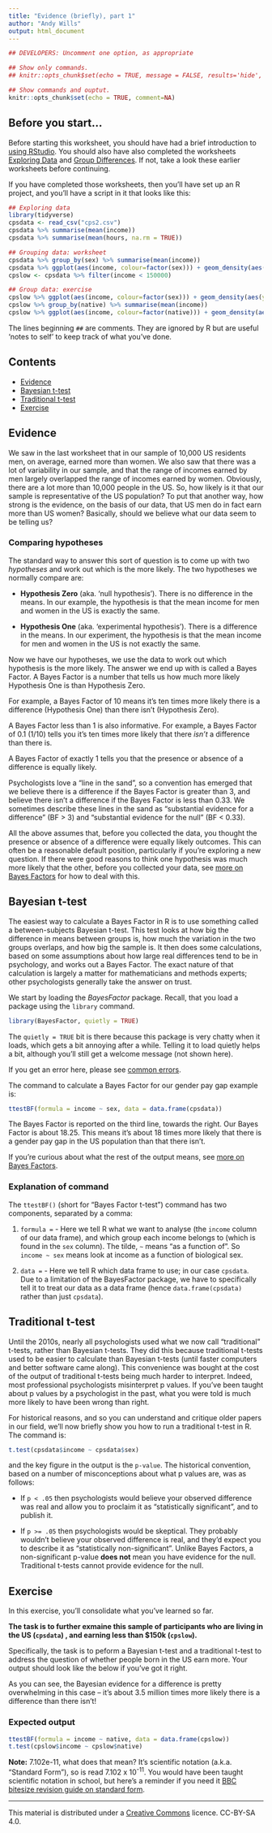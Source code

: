 ```yaml
---
title: "Evidence (briefly), part 1"
author: "Andy Wills"
output: html_document
---
```


```r
## DEVELOPERS: Uncomment one option, as appropriate

## Show only commands.
## knitr::opts_chunk$set(echo = TRUE, message = FALSE, results='hide', fig.keep = 'none', comment=NA)

## Show commands and ouptut.
knitr::opts_chunk$set(echo = TRUE, comment=NA)
```

## Before you start...
Before starting this worksheet, you should have had a brief introduction to [using RStudio](using_rstudio.html). You should also have also completed the worksheets [Exploring Data](vbg_explore.html) and [Group Differences](vbg_groups.html). If not, take a look these earlier worksheets before continuing.

If you have completed those worksheets, then you'll have set up an R project, and you'll have a script in it that looks like this:

```r
## Exploring data
library(tidyverse)
cpsdata <- read_csv("cps2.csv")
cpsdata %>% summarise(mean(income))
cpsdata %>% summarise(mean(hours, na.rm = TRUE))

## Grouping data: worksheet
cpsdata %>% group_by(sex) %>% summarise(mean(income))
cpsdata %>% ggplot(aes(income, colour=factor(sex))) + geom_density(aes(y=..scaled..)) 
cpslow <- cpsdata %>% filter(income < 150000)

## Group data: exercise
cpslow %>% ggplot(aes(income, colour=factor(sex))) + geom_density(aes(y=..scaled..))
cpslow %>% group_by(native) %>% summarise(mean(income))
cpslow %>% ggplot(aes(income, colour=factor(native))) + geom_density(aes(y=..scaled..))
```

The lines beginning `##` are comments. They are ignored by R but are useful 'notes to self' to keep track of what you've done. 

## Contents

- [Evidence](#evidence)
- [Bayesian t-test](#bayes-t)
- [Traditional t-test](#bs-ttest)
- [Exercise](#ex1)

<a name="evidence"></a>

## Evidence

We saw in the last worksheet that in our sample of 10,000 US residents men, on average, earned more than women. We also saw that there was a lot of variability in our sample, and that the range of incomes earned by men largely overlapped the range of incomes earned by women. Obviously, there are a lot more than 10,000 people in the US. So, how likely is it that our sample is representative of the US population? To put that another way, how strong is the evidence, on the basis of our data, that US men do in fact earn more than US women? Basically, should we believe what our data seem to be telling us?

### Comparing hypotheses

The standard way to answer this sort of question is to come up with two _hypotheses_ and work out which is the more likely. The two hypotheses we normally compare are:

- **Hypothesis Zero** (aka. 'null hypothesis'). There is no difference in the means. In our example, the hypothesis is that the mean income for men and women in the US is exactly the same. 

- **Hypothesis One** (aka. 'experimental hypothesis'). There is a difference in the means. In our experiment, the hypothesis is that the mean income for men and women in the US is not exactly the same.

Now we have our hypotheses, we use the data to work out which hypothesis is the more likely. The answer we end up with is called a Bayes Factor. A Bayes Factor is a number that tells us how much more likely Hypothesis One is than Hypothesis Zero.

For example, a Bayes Factor of 10 means it's ten times more likely there is a difference (Hypothesis One) than there isn't (Hypothesis Zero).

A Bayes Factor less than 1 is also informative. For example, a Bayes Factor of 0.1 (1/10) tells you it's ten times more likely that there *isn't* a difference than there is. 

A Bayes Factor of exactly 1 tells you that the presence or absence of a difference is equally likely.

Psychologists love a "line in the sand", so a convention has emerged that we believe there is a difference if the Bayes Factor is greater than 3, and believe there isn't a difference if the Bayes Factor is less than 0.33. We sometimes describe these lines in the sand as "substantial evidence for a difference" (BF > 3) and "substantial evidence for the null" (BF < 0.33). 

All the above assumes that, before you collected the data, you thought the presence or absence of a difference were equally likely outcomes. This can often be a reasonable default position, particularly if you're exploring a new question. If there were good reasons to think one hypothesis was much more likely that the other, before you collected your data, see [more on Bayes Factors](more-on-bf.html) for how to deal with this.

<a name="bayes-t"></a>

## Bayesian t-test 

The easiest way to calculate a Bayes Factor in R is to use something called a between-subjects Bayesian t-test. This test looks at how big the difference in means between groups is, how much the variation in the two groups overlaps, and how big the sample is. It then does some calculations, based on some assumptions about how large real differences tend to be in psychology, and works out a Bayes Factor. The exact nature of that calculation is largely a matter for  mathematicians and methods experts; other psychologists generally take the answer on trust. 

We start by loading the  _BayesFactor_ package. Recall, that you load a package using the `library` command. 

```r
library(BayesFactor, quietly = TRUE)
```
The `quietly = TRUE` bit is there because this package is very chatty when it loads, which gets a bit annoying after a while. Telling it to load quietly helps a bit, although you'll still get a welcome message (not shown here). 

If you get an error here, please see [common errors](common-errors.html).

The command to calculate a Bayes Factor for our gender pay gap example is: 

```r
ttestBF(formula = income ~ sex, data = data.frame(cpsdata))
```
 
The Bayes Factor is reported on the third line, towards the right. Our Bayes Factor is about 18.25. This means it's about 18 times more likely that there is a gender pay gap in the US population than that there isn't. 

If you're curious about what the rest of the output means, see [more on Bayes Factors](more-on-bf.html).

### Explanation of command
The `ttestBF()` (short for "Bayes Factor t-test") command has two components, separated by a comma:

1. `formula =` - Here we tell R what we want to analyse (the `income` column of our data frame), and which group each income belongs to (which is found in the `sex` column). The tilde, `~` means "as a function of". So `income ~ sex` means look at income as a function of biological sex. 

2. `data =` - Here we tell R which data frame to use; in our case `cpsdata`. Due to a limitation of the BayesFactor package, we have to specifically tell it to treat our data as a data frame (hence `data.frame(cpsdata)` rather than just `cpsdata`).

<a name="bs-ttest"></a>

## Traditional t-test

Until the 2010s, nearly all psychologists used what we now call "traditional" t-tests, rather than Bayesian t-tests. They did this because traditional t-tests used to be easier to calculate than Bayesian t-tests (until faster computers and better software came along). This convenience was bought at the cost of the output of traditional t-tests being much harder to interpret. Indeed, most professional psychologists misinterpret p values. If you've been taught about p values by a psychologist in the past, what you were told is much more likely to have been wrong than right. 

For historical reasons, and so you can understand and critique older papers in our field, we'll now briefly show you how to run a traditional t-test in R. The command is:

```r
t.test(cpsdata$income ~ cpsdata$sex)
```

and the key figure in the output is the `p-value`. The historical convention, based on a number of misconceptions about what p values are, was as follows:

* If `p < .05` then psychologists would believe your observed difference was real and allow you to proclaim it as "statistically significant", and to publish it. 

* If `p >= .05` then psychologists would be skeptical. They probably wouldn't believe your observed difference is real, and they'd expect you to describe it as "statistically non-significant". Unlike Bayes Factors, a non-significant p-value **does not** mean you have evidence for the null. Traditional t-tests cannot provide evidence for the null.

<a name="ex1"></a>

## Exercise 
In this exercise, you'll consolidate what you've learned so far. 

**The task is to further exmaine this sample of participants who are living in the US (`cpsdata`) , and earning less than $150k (`cpslow`).** 

Specifically, the task is to peform a Bayesian t-test and a traditional t-test to address the question of whether people born in the US earn more. Your output should look like the below if you've got it right.

As you can see, the Bayesian evidence for a difference is pretty overwhelming in this case -- it's about 3.5 million times more likely there is a difference than there isn't!

### Expected output
```r
ttestBF(formula = income ~ native, data = data.frame(cpslow))
t.test(cpslow$income ~ cpslow$native)
```

**Note:** 7.102e-11, what does that mean? It's scientific notation (a.k.a. "Standard Form"), so is read 7.102 x 10^-11^. You would have been taught scientific notation in school, but here's a reminder if you need it [BBC bitesize revision guide on standard form](https://www.bbc.com/education/guides/zxsv97h/revision).

___

This material is distributed under a [Creative Commons](https://creativecommons.org/) licence. CC-BY-SA 4.0. 


